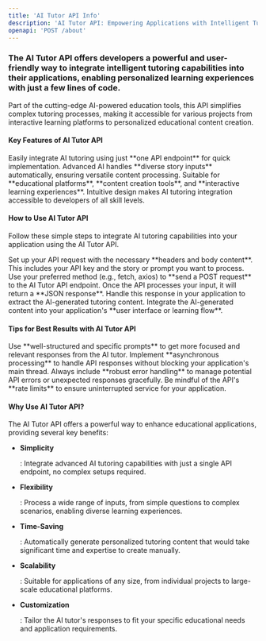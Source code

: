 ```yaml
---
title: 'AI Tutor API Info'
description: 'AI Tutor API: Empowering Applications with Intelligent Tutoring Capabilities'
openapi: 'POST /about'
---
```


### The AI Tutor API offers developers a powerful and user-friendly way to integrate intelligent tutoring capabilities into their applications, enabling personalized learning experiences with just a few lines of code.

Part of the cutting-edge AI-powered education tools, this API simplifies complex tutoring processes, making it accessible for various projects from interactive learning platforms to personalized educational content creation.

#### Key Features of AI Tutor API

<CardGroup cols={2}>
  <Card title="Single Endpoint Simplicity" icon="server">
    Easily integrate AI tutoring using just **one API endpoint** for quick implementation.
  </Card>

  <Card title="Flexible Input Processing" icon="keyboard">
    Advanced AI handles **diverse story inputs** automatically, ensuring versatile content processing.
  </Card>

  <Card title="Versatile Applications" icon="palette">
    Suitable for **educational platforms**, **content creation tools**, and **interactive learning experiences**.
  </Card>

  <Card title="Developer-Friendly Integration" icon="code">
    Intuitive design makes AI tutoring integration accessible to developers of all skill levels.
  </Card>
</CardGroup>

#### How to Use AI Tutor API

Follow these simple steps to integrate AI tutoring capabilities into your application using the AI Tutor API.

<AccordionGroup>
  <Accordion title="Step 1: Prepare Your Request" icon="pencil">
    Set up your API request with the necessary **headers and body content**. This includes your API key and the story or prompt you want to process.
  </Accordion>

  <Accordion title="Step 2: Send the API Request" icon="paper-plane">
    Use your preferred method (e.g., fetch, axios) to **send a POST request** to the AI Tutor API endpoint.
  </Accordion>

  <Accordion title="Step 3: Process the Response" icon="cogs">
    Once the API processes your input, it will return a **JSON response**. Handle this response in your application to extract the AI-generated tutoring content.
  </Accordion>

  <Accordion title="Step 4: Implement in Your Application" icon="laptop-code">
    Integrate the AI-generated content into your application's **user interface or learning flow**.
  </Accordion>
</AccordionGroup>

#### Tips for Best Results with AI Tutor API

<AccordionGroup>
  <Accordion title="Craft Clear Prompts" icon="comment">
    Use **well-structured and specific prompts** to get more focused and relevant responses from the AI tutor.
  </Accordion>

  <Accordion title="Handle Responses Asynchronously" icon="clock">
    Implement **asynchronous processing** to handle API responses without blocking your application's main thread.
  </Accordion>

  <Accordion title="Implement Error Handling" icon="shield">
    Always include **robust error handling** to manage potential API errors or unexpected responses gracefully.
  </Accordion>

  <Accordion title="Respect Rate Limits" icon="tachometer-fast">
    Be mindful of the API's **rate limits** to ensure uninterrupted service for your application.
  </Accordion>
</AccordionGroup>

#### Why Use AI Tutor API?

The AI Tutor API offers a powerful way to enhance educational applications, providing several key benefits:

* **Simplicity**

  : Integrate advanced AI tutoring capabilities with just a single API endpoint, no complex setups required.

* **Flexibility**

  : Process a wide range of inputs, from simple questions to complex scenarios, enabling diverse learning experiences.

* **Time-Saving**

  : Automatically generate personalized tutoring content that would take significant time and expertise to create manually.

* **Scalability**

  : Suitable for applications of any size, from individual projects to large-scale educational platforms.

* **Customization**

  : Tailor the AI tutor's responses to fit your specific educational needs and application requirements.
